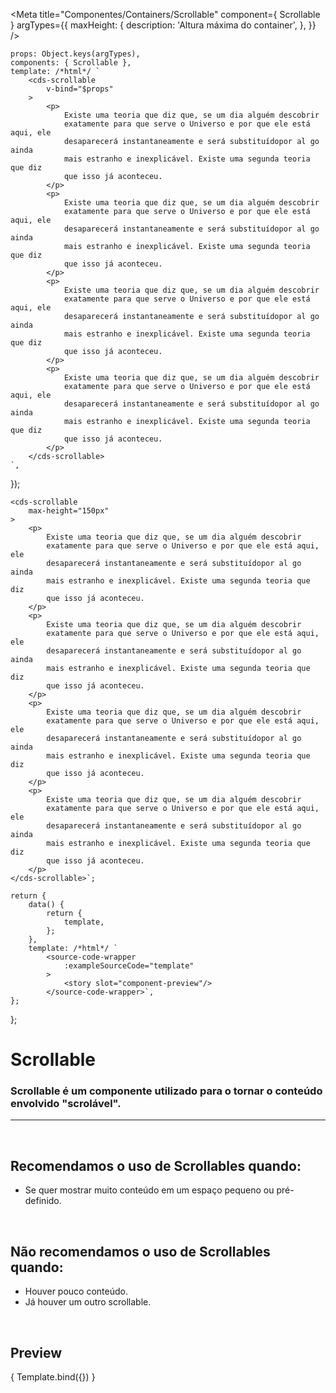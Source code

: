 
<Meta
	title="Componentes/Containers/Scrollable"
	component={ Scrollable }
	argTypes={{
		maxHeight: {
			description: 'Altura máxima do container',
		},
	}}
/>

	props: Object.keys(argTypes),
	components: { Scrollable },
	template: /*html*/ `
		<cds-scrollable
			v-bind="$props" 
		>
			<p>
				Existe uma teoria que diz que, se um dia alguém descobrir 
				exatamente para que serve o Universo e por que ele está aqui, ele 
				desaparecerá instantaneamente e será substituídopor al go ainda 
				mais estranho e inexplicável. Existe uma segunda teoria que diz 
				que isso já aconteceu.
			</p>
			<p>
				Existe uma teoria que diz que, se um dia alguém descobrir 
				exatamente para que serve o Universo e por que ele está aqui, ele 
				desaparecerá instantaneamente e será substituídopor al go ainda 
				mais estranho e inexplicável. Existe uma segunda teoria que diz 
				que isso já aconteceu.
			</p>
			<p>
				Existe uma teoria que diz que, se um dia alguém descobrir 
				exatamente para que serve o Universo e por que ele está aqui, ele 
				desaparecerá instantaneamente e será substituídopor al go ainda 
				mais estranho e inexplicável. Existe uma segunda teoria que diz 
				que isso já aconteceu.
			</p>
			<p>
				Existe uma teoria que diz que, se um dia alguém descobrir 
				exatamente para que serve o Universo e por que ele está aqui, ele 
				desaparecerá instantaneamente e será substituídopor al go ainda 
				mais estranho e inexplicável. Existe uma segunda teoria que diz 
				que isso já aconteceu.
			</p>
		</cds-scrollable>
	`,
});

	<cds-scrollable
		max-height="150px"
	>
		<p>
			Existe uma teoria que diz que, se um dia alguém descobrir 
			exatamente para que serve o Universo e por que ele está aqui, ele 
			desaparecerá instantaneamente e será substituídopor al go ainda 
			mais estranho e inexplicável. Existe uma segunda teoria que diz 
			que isso já aconteceu.
		</p>
		<p>
			Existe uma teoria que diz que, se um dia alguém descobrir 
			exatamente para que serve o Universo e por que ele está aqui, ele 
			desaparecerá instantaneamente e será substituídopor al go ainda 
			mais estranho e inexplicável. Existe uma segunda teoria que diz 
			que isso já aconteceu.
		</p>
		<p>
			Existe uma teoria que diz que, se um dia alguém descobrir 
			exatamente para que serve o Universo e por que ele está aqui, ele 
			desaparecerá instantaneamente e será substituídopor al go ainda 
			mais estranho e inexplicável. Existe uma segunda teoria que diz 
			que isso já aconteceu.
		</p>
		<p>
			Existe uma teoria que diz que, se um dia alguém descobrir 
			exatamente para que serve o Universo e por que ele está aqui, ele 
			desaparecerá instantaneamente e será substituídopor al go ainda 
			mais estranho e inexplicável. Existe uma segunda teoria que diz 
			que isso já aconteceu.
		</p>
	</cds-scrollable>`;

	return {
		data() {
			return {
				template,
			};
		},
		template: /*html*/ `
			<source-code-wrapper
				:exampleSourceCode="template"
			>
				<story slot="component-preview"/>
			</source-code-wrapper>`,
	};
};

# Scrollable

### Scrollable é um componente utilizado para o tornar o conteúdo envolvido "scrolável".
---
<br />

## Recomendamos o uso de Scrollables quando:
- Se quer mostrar muito conteúdo em um espaço pequeno ou pré-definido.

<br />

## Não recomendamos o uso de Scrollables quando:
- Houver pouco conteúdo.
- Já houver um outro scrollable.

<br />

## Preview

<Canvas>
	<Story
		name="Scrollable"
		decorators={[docsDecorator]}
		args={{
			maxHeight: '150px',
		}}
	>
		{ Template.bind({}) }
	</Story>
</Canvas>

<ArgsTable story="Scrollable" />
